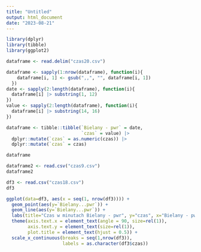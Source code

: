 ```yaml
---
title: "Untitled"
output: html_document
date: "2023-08-21"
---
```


```r
library(dplyr)
library(tibble)
library(ggplot2)
```


```r
dataframe <- read.delim("czas20.csv")

dataframe <- sapply(1:nrow(dataframe), function(i){
    dataframe[i, 1] <- gsub(",,", "", dataframe[i, 1])
  })
date <- sapply(2:length(dataframe), function(i){
  dataframe[i] |> substring(1, 12)
})
value <- sapply(2:length(dataframe), function(i){
  dataframe[i] |> substring(14, 16)
})

dataframe <- tibble::tibble(`Bielany - pwr` = date,
                            `czas` = value) |> 
  dplyr::mutate(`czas` = as.numeric(czas)) |> 
  dplyr::mutate(`czas` = czas)

dataframe
```

```r
dataframe2 <- read.csv("czas9.csv")
dataframe2
```

```r
df3 <- read.csv("czas18.csv")
df3
```

```r
ggplot(data=df3, aes(x = seq(1, nrow(df3)))) + 
  geom_point(aes(y=`Bielany...pwr`)) +
  geom_line(aes(y=`Bielany...pwr`)) +
  labs(title="Czas w minutach Bielany - pwr", y="czas", x="Bielany - pwr") +
  theme(axis.text.x = element_text(angle = 90, size=rel(1)),
        axis.text.y = element_text(size=rel(1)),
        plot.title = element_text(hjust = 0.5)) +
  scale_x_continuous(breaks = seq(1,nrow(df3)),
                     labels = as.character(df3$czas))
```



